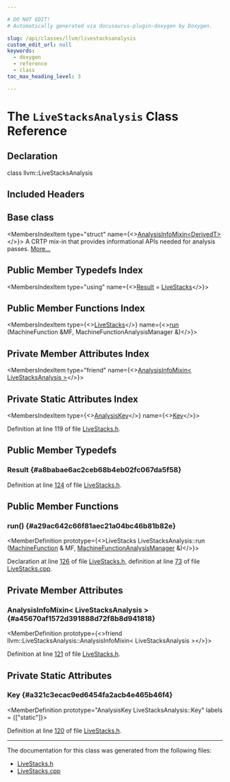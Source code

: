 ```yaml
---

# DO NOT EDIT!
# Automatically generated via docusaurus-plugin-doxygen by Doxygen.

slug: /api/classes/llvm/livestacksanalysis
custom_edit_url: null
keywords:
  - doxygen
  - reference
  - class
toc_max_heading_level: 3

---
```





# The `LiveStacksAnalysis` Class Reference

<DoxygenPage pluginConfig={pluginConfig}>



## Declaration

<CodeBlock>class llvm::LiveStacksAnalysis</CodeBlock>

## Included Headers

<IncludesList>
<IncludesListItem
  filePath="llvm/CodeGen/LiveStacks.h"
  permalink="/docs/api/files/include/include/llvm/include/llvm/codegen/livestacks-h"
  isLocal="true" />
</IncludesList>

## Base class

<MembersIndex>

<MembersIndexItem
  type="struct"
  name={<><a href="/docs/api/structs/llvm/analysisinfomixin">AnalysisInfoMixin&lt;DerivedT&gt;</a></>}>
A CRTP mix-in that provides informational APIs needed for analysis passes. <a href="/docs/api/structs/llvm/analysisinfomixin/#details">More...</a>
</MembersIndexItem>

</MembersIndex>

## Public Member Typedefs Index

<MembersIndex>

<MembersIndexItem
  type="using"
  name={<><a href="#a8babae6ac2ceb68b4eb02fc067da5f58">Result</a> = <a href="/docs/api/classes/llvm/livestacks">LiveStacks</a></>}>
</MembersIndexItem>

</MembersIndex>

## Public Member Functions Index

<MembersIndex>

<MembersIndexItem
  type={<><a href="/docs/api/classes/llvm/livestacks">LiveStacks</a></>}
  name={<><a href="#a29ac642c66f81aec21a04bc46b81b82e">run</a> (MachineFunction &amp;MF, MachineFunctionAnalysisManager &amp;)</>}>
</MembersIndexItem>

</MembersIndex>

## Private Member Attributes Index

<MembersIndex>

<MembersIndexItem
  type="friend"
  name={<><a href="#a45670af1572d391888d72f8b8d941818">AnalysisInfoMixin&lt; LiveStacksAnalysis &gt;</a></>}>
</MembersIndexItem>

</MembersIndex>

## Private Static Attributes Index

<MembersIndex>

<MembersIndexItem
  type={<><a href="/docs/api/structs/llvm/analysiskey">AnalysisKey</a></>}
  name={<><a href="#a321c3ecac9ed6454fa2acb4e465b46f4">Key</a></>}>
</MembersIndexItem>

</MembersIndex>


Definition at line 119 of file <a href="/docs/api/files/include/include/llvm/include/llvm/codegen/livestacks-h">LiveStacks.h</a>.

<SectionDefinition>

## Public Member Typedefs

### Result {#a8babae6ac2ceb68b4eb02fc067da5f58}

<MemberDefinition
  prototype="using llvm::LiveStacksAnalysis::Result =  LiveStacks">

Definition at line <a href="/docs/api/files/include/include/llvm/include/llvm/codegen/livestacks-h/#l00124">124</a> of file <a href="/docs/api/files/include/include/llvm/include/llvm/codegen/livestacks-h">LiveStacks.h</a>.
</MemberDefinition>

</SectionDefinition>

<SectionDefinition>

## Public Member Functions

### run() {#a29ac642c66f81aec21a04bc46b81b82e}

<MemberDefinition
  prototype={<>LiveStacks LiveStacksAnalysis::run (<a href="/docs/api/classes/llvm/machinefunction">MachineFunction</a> &amp; MF, <a href="/docs/api/namespaces/llvm/#a064825a8817522ca733ac413a7122d36">MachineFunctionAnalysisManager</a> &amp;)</>}>

Declaration at line <a href="/docs/api/files/include/include/llvm/include/llvm/codegen/livestacks-h/#l00126">126</a> of file <a href="/docs/api/files/include/include/llvm/include/llvm/codegen/livestacks-h">LiveStacks.h</a>, definition at line <a href="/docs/api/files/lib/lib/codegen/livestacks-cpp/#l00073">73</a> of file <a href="/docs/api/files/lib/lib/codegen/livestacks-cpp">LiveStacks.cpp</a>.
</MemberDefinition>

</SectionDefinition>

<SectionDefinition>

## Private Member Attributes

### AnalysisInfoMixin&lt; LiveStacksAnalysis &gt; {#a45670af1572d391888d72f8b8d941818}

<MemberDefinition
  prototype={<>friend llvm::LiveStacksAnalysis::AnalysisInfoMixin&lt; LiveStacksAnalysis &gt;</>}>

Definition at line <a href="/docs/api/files/include/include/llvm/include/llvm/codegen/livestacks-h/#l00121">121</a> of file <a href="/docs/api/files/include/include/llvm/include/llvm/codegen/livestacks-h">LiveStacks.h</a>.
</MemberDefinition>

</SectionDefinition>

<SectionDefinition>

## Private Static Attributes

### Key {#a321c3ecac9ed6454fa2acb4e465b46f4}

<MemberDefinition
  prototype="AnalysisKey LiveStacksAnalysis::Key"
  labels = {["static"]}>

Definition at line <a href="/docs/api/files/include/include/llvm/include/llvm/codegen/livestacks-h/#l00120">120</a> of file <a href="/docs/api/files/include/include/llvm/include/llvm/codegen/livestacks-h">LiveStacks.h</a>.
</MemberDefinition>

</SectionDefinition>

<hr/>

The documentation for this class was generated from the following files:

<ul>
<li><a href="/docs/api/files/include/include/llvm/include/llvm/codegen/livestacks-h">LiveStacks.h</a></li>
<li><a href="/docs/api/files/lib/lib/codegen/livestacks-cpp">LiveStacks.cpp</a></li>
</ul>

</DoxygenPage>
